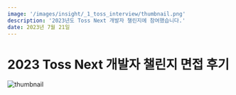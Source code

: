 ```yaml
---
image: '/images/insight/_1_toss_interview/thumbnail.png'
description: '2023년도 Toss Next 개발자 챌린지에 참여했습니다.'
date: 2023년 7월 21일
---
```




# 2023 Toss Next 개발자 챌린지 면접 후기

<Author date='2023년 7월 21일' />

<img
  src='/images/insight/_1_toss_interview/thumbnail.png'
  alt='thumbnail'
  className='rounded-xl'
/>
